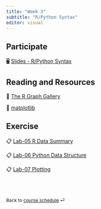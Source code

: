 ```yaml
---
title: "Week 3"
subtitle: "R/Python Syntax"
editor: visual
---
```


::: callout-important
<!-- -   Presenting Lab 07-Plotting for extra points! -->
:::

## Participate

🖥️ [Slides - R/Python Syntax](/slides/06-syntax.html)

## Reading and Resources

📖 [The R Graph Gallery](https://www.r-graph-gallery.com/)

📖 [matplotlib](https://matplotlib.org/stable/plot_types/index.html)

## Exercise

📋 [Lab-05 R Data Summary](/exercise/lab05-rtype.html)

📋 [Lab-06 Python Data Structure](/exercise/lab06-py.html)

📋 [Lab-07 Plotting](/exercise/lab07-plot.html)

<br><br>

::: {style="font-size: 0.875em;"}
Back to [course schedule](/ "Course schedule") ⏎
:::
